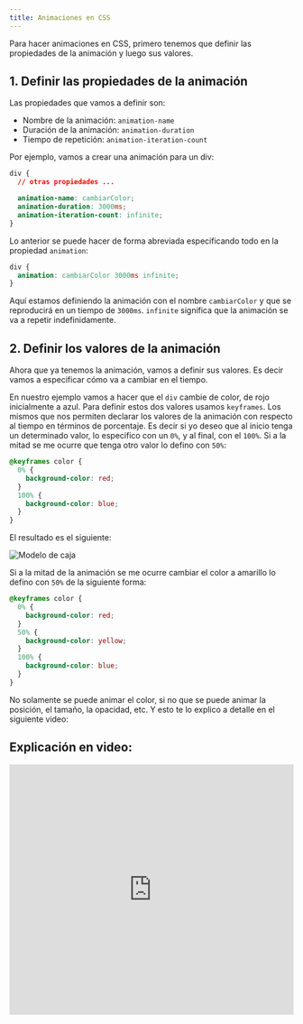 ```yaml
---
title: Animaciones en CSS
---
```


Para hacer animaciones en CSS, primero tenemos que definir las propiedades de la animación y luego sus valores.

## 1. Definir las propiedades de la animación

Las propiedades que vamos a definir son:

- Nombre de la animación: `animation-name`
- Duración de la animación: `animation-duration`
- Tiempo de repetición: `animation-iteration-count`

Por ejemplo, vamos a crear una animación para un div:

```css
div {
  // otras propiedades ...

  animation-name: cambiarColor;
  animation-duration: 3000ms;
  animation-iteration-count: infinite;
}
```

Lo anterior se puede hacer de forma abreviada especificando todo en la propiedad `animation`:

```css
div {
  animation: cambiarColor 3000ms infinite;
}
```

Aquí estamos definiendo la animación con el nombre `cambiarColor` y que se reproducirá en un tiempo de `3000ms`. `infinite` significa que la animación se va a repetir indefinidamente.

## 2. Definir los valores de la animación

Ahora que ya tenemos la animación, vamos a definir sus valores. Es decir vamos a especificar cómo va a cambiar en el tiempo.

En nuestro ejemplo vamos a hacer que el `div` cambie de color, de rojo inicialmente a azul. Para definir estos dos valores usamos `keyframes`. Los mismos que nos permiten declarar los valores de la animación con respecto al tiempo en términos de porcentaje. Es decir si yo deseo que al inicio tenga un determinado valor, lo especifico con un `0%`, y al final, con el `100%`. Si a la mitad se me ocurre que tenga otro valor lo defino con `50%`:

```css
@keyframes color {
  0% {
    background-color: red;
  }
  100% {
    background-color: blue;
  }
}
```

El resultado es el siguiente:

![Modelo de caja](./img/animation_color.gif)

Si a la mitad de la animación se me ocurre cambiar el color a amarillo lo defino con `50%` de la siguiente forma:

```css
@keyframes color {
  0% {
    background-color: red;
  }
  50% {
    background-color: yellow;
  }
  100% {
    background-color: blue;
  }
}
```

No solamente se puede animar el color, si no que se puede animar la posición, el tamaño, la opacidad, etc. Y esto te lo explico a detalle en el siguiente video:

## Explicación en video:

<iframe width="100%" height="444" src="https://www.youtube.com/embed/bqQscQXxIls?si=lOLcudZaGbMzgEby" title="YouTube video player" frameBorder="0" allow="accelerometer; autoplay; clipboard-write; encrypted-media; gyroscope; picture-in-picture; web-share" referrerPolicy="strict-origin-when-cross-origin" allowFullScreen></iframe>
